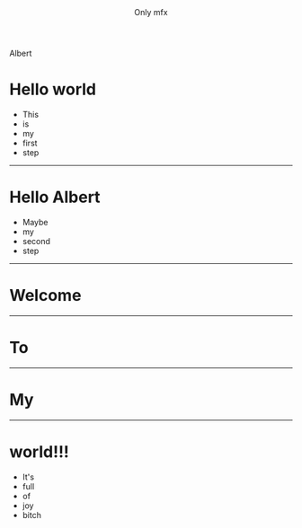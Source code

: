 

<Header>
Only mfx
</Header>
<Footer>
Albert
</Footer>

# Hello world

<Steps> 

- This
- is
- my
- first
- step

</Steps> 

---
# Hello Albert

<Steps> 

- Maybe
- my
- second
- step

</Steps> 

---
# Welcome

---
# To

---
# My

---
# world!!!

<Steps> 

- It's 
- full
- of
- joy
- bitch

</Steps> 